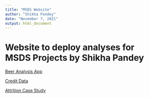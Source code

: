 ```yaml
---
title: "MSDS Website"
author: "Shikha Pandey"
date: "November 7, 2021"
output: html_document
---
```


# Website to deploy analyses for MSDS Projects by Shikha Pandey

<a href = "https://pandeys.shinyapps.io/Budweiser/">Beer Analysis App</a>

[Credit Data](https://pandeys.shinyapps.io/CLT2/)

[Attrition Case Study](https://youtu.be/MuLEzt19qhw)